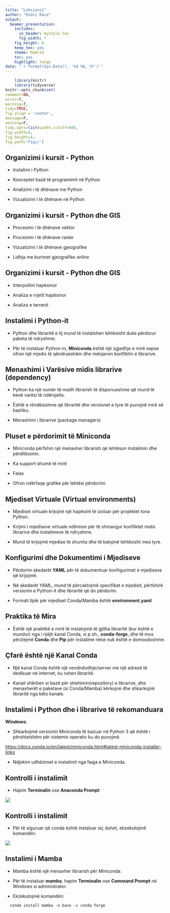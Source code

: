 ```yaml
---
title: "Leksioni1"
author: "Endri Raco"
output:
  beamer_presentation:
    includes:
      in_header: mystyle.tex
      fig_width: 7
    fig_height: 6
    keep_tex: yes
    theme: Madrid
    toc: yes
    highlight: tango
date: "`r format(Sys.Date(), '%d %B, %Y')`"  
---
```


```r
    library(knitr)
    library(tidyverse)
knitr::opts_chunk$set(
comment=NA,
error=T, 
warning=T,
tidy=TRUE, 
fig.align = 'center',
message=F, 
warning=F,
tidy.opts=list(width.cutoff=60),
fig.width=4, 
fig.height=4, 
fig.path='Figs/')
```


## Organizimi i kursit - Python

  - Instalimi i Python
  
  - Konceptet bazë të programimit në Python
  
  - Analizimi i të dhënave me Python
  
  - Vizualizimi i të dhënave në Python
  
  
## Organizimi i kursit - Python dhe GIS

  - Procesimi i të dhënave vektor
  
  - Procesimi i të dhënave raster
  
  - Vizualizimi i të dhënave gjeografike
  
  - Lidhja me burimet gjeografike online
  
  
## Organizimi i kursit - Python dhe GIS

  - Interpolimi hapësinor
  
  - Analiza e rrjetit hapësinor
  
  - Analiza e terrenit
  
  
## Instalimi i Python-it

  - Python dhe libraritë e tij mund të instalohen lehtësisht duke përdorur paketa të ndryshme.

  - Për të instaluar Python-in, **Miniconda** është një zgjedhje e mirë sepse ofron një mjedis të qëndrueshëm dhe mënjanon konfliktin e librarive.


## Menaxhimi i Varësive midis librarive (dependency)

  - Python ka një numër të madh librarish të disponueshme që mund të kenë varësi të ndërsjella.
  
  - Është e rëndësishme që libraritë dhe versionet e tyre të punojnë mirë së bashku.

  - Menaxhimi i librarive (package managers)

## Pluset e përdorimit të Miniconda

   - Miniconda përfshin një menaxher librarish që lehtëson instalimin dhe përditësimin.

  - Ka support shumë të mirë
  
   - Falas

  - Ofron ndërfaqe grafike për lehtësi përdorimi
  

## Mjediset Virtuale (Virtual environments)

  - Mjediset virtuale krijojnë një hapësirë të izoluar për projektet tona Python.
  
  - Krijimi i mjediseve virtuale ndihmon për të shmangur konfliktet midis librarive dhe instalimeve të ndryshme.

  - Mund të krijojmë mjedise të shumta dhe të kalojmë lehtësisht mes tyre.

## Konfigurimi dhe Dokumentimi i Mjediseve

  - Përdorim skedarët **YAML** për të dokumentuar konfigurimet e mjediseve që krijojmë.
  
  - Në skedarët YAML, mund të përcaktojmë specifikat e mjedisit, përfshirë versionin e Python-it dhe libraritë që do përdorim.
  
  - Formati tipik për mjediset Conda/Mamba është **environment.yaml**
  
  

## Praktika të Mira

  - Është një praktikë e mirë të instalojmë të gjitha libraritë (kur është e mundur) nga i njëjti kanal Conda, si p.sh., **conda-forge**, dhe të     mos përziejmë **Conda** dhe **Pip** për instalime nëse nuk është e domosdoshme.

## Çfarë është një Kanal Conda

  - Një kanal Conda është një vendndodhje/server me një adresë të dedikuar në internet, ku ruhen libraritë.

  - Kanali shërben si bazë për strehimin(repository) e librarive, dhe menaxherët e paketave (si Conda/Mamba) kërkojnë dhe shkarkojnë libraritë nga këto kanale.
  
  
##  Instalimi i Python dhe i librarive të rekomanduara

**Windows:**

  - Shkarkojmë versionin Miniconda të bazuar në Python 3 që është i përshtatshëm për sistemin operativ ku do punojmë.

[https://docs.conda.io/en/latest/miniconda.html#latest-miniconda-installer-links](https://docs.conda.io/en/latest/miniconda.html#latest-miniconda-installer-links)

  
  - Ndjekim udhëzimet e instalimit nga faqja e Miniconda.


## Kontrolli i instalimit

  - Hapim **Terminalin** ose **Anaconda Prompt**
  
  
![](./Figs/anac_prompt.png)

## Kontrolli i instalimit

  - Për të siguruar që conda është instaluar siç duhet, ekzekutojmë komandën:
  
  
![](./Figs/conda_ver.png)

## Instalimi i Mamba

  - Mamba është një menaxher librarish për Miniconda.

  - Për të instaluar **mamba**, hapim **Terminalin** ose **Command Prompt** në Windows si administrator.

  - Ekzekutojmë komandën:
  
```shell
  conda install mamba -n base -c conda-forge
```

